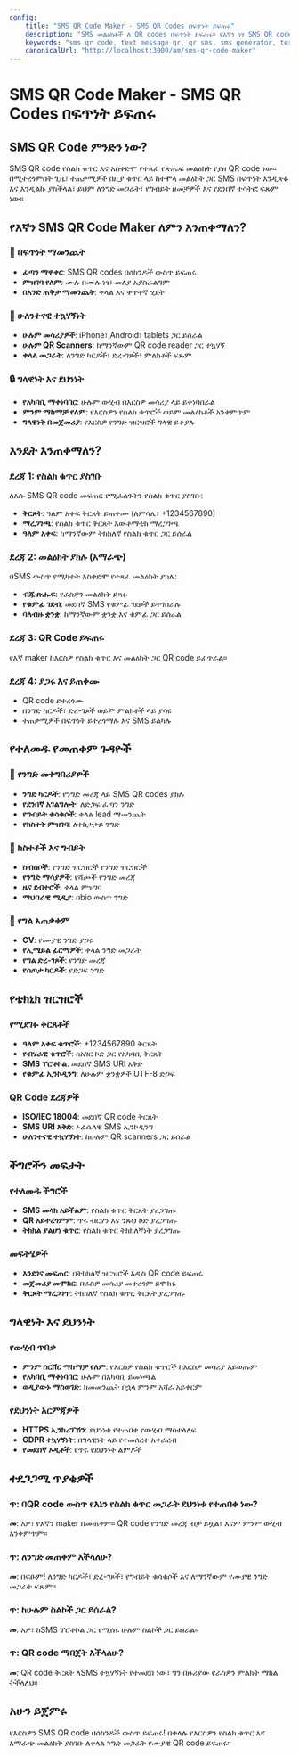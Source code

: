 ```yaml
---
config:
    title: "SMS QR Code Maker - SMS QR Codes በፍጥነት ይፍጠሩ"
    description: "SMS መልዕክቶች ለ QR codes በፍጥነት ይፍጠሩ። የእኛን ነፃ SMS QR code maker በመጠቀም የንግድ መረጃ እና የጽሑፍ መልዕክቶችን በቀላሉ ያጋሩ።"
    keywords: "sms qr code, text message qr, qr sms, sms generator, text qr"
    canonicalUrl: "http://localhost:3000/am/sms-qr-code-maker"
---
```


# SMS QR Code Maker - SMS QR Codes በፍጥነት ይፍጠሩ

## SMS QR Code ምንድን ነው?

SMS QR code የስልክ ቁጥር እና አስቀድሞ የተጻፈ የጽሑፍ መልዕክት የያዘ QR code ነው። በሚተረጎምበት ጊዜ፣ ተጠቃሚዎች በዚያ ቁጥር ላይ ከተሞላ መልዕክት ጋር SMS በፍጥነት እንዲጽፉ እና እንዲልኩ ያስችላል፣ ይህም ለንግድ መጋራት፣ የግብይት ዘመቻዎች እና የደንበኛ ተሳትፎ ፍጹም ነው።

## የእኛን SMS QR Code Maker ለምን እንጠቀማለን?

### 🚀 በፍጥነት ማመንጨት

-   **ፈጣን ማዋቀር**: SMS QR codes በሰከንዶች ውስጥ ይፍጠሩ
-   **ምዝገባ የለም**: ሙሉ በሙሉ ነፃ፣ መለያ አያስፈልግም
-   **በአንድ ጠቅታ ማመንጨት**: ቀላል እና ቀጥተኛ ሂደት

### 📱 ሁለንተናዊ ተኳሃኝነት

-   **ሁሉም መሳሪያዎች**: iPhone፣ Android፣ tablets ጋር ይሰራል
-   **ሁሉም QR Scanners**: ከማንኛውም QR code reader ጋር ተኳሃኝ
-   **ቀላል መጋራት**: ለንግድ ካርዶች፣ ድረ-ገጾች፣ ምልክቶች ፍጹም

### 🔒 ግላዊነት እና ደህንነት

-   **የአካባቢ ማቀነባበር**: ሁሉም ውሂብ በእርስዎ መሳሪያ ላይ ይቀነባበራል
-   **ምንም ማከማቻ የለም**: የእርስዎን የስልክ ቁጥሮች ወይም መልዕክቶች አንቀምጥም
-   **ግላዊነት በመጀመሪያ**: የእርስዎ የንግድ ዝርዝሮች ግላዊ ይቆያሉ

## እንዴት እንጠቀማለን?

### ደረጃ 1: የስልክ ቁጥር ያስገቡ

ለእሱ SMS QR code መፍጠር የሚፈልጉትን የስልክ ቁጥር ያስገቡ:

-   **ቅርጸት**: ዓለም አቀፍ ቅርጸት ይጠቀሙ (ለምሳሌ፣ +1234567890)
-   **ማረጋገጫ**: የስልክ ቁጥር ቅርጸት አውቶማቲክ ማረጋገጫ
-   **ዓለም አቀፍ**: ከማንኛውም ትክክለኛ የስልክ ቁጥር ጋር ይሰራል

### ደረጃ 2: መልዕክት ያክሉ (አማራጭ)

በSMS ውስጥ የሚካተት አስቀድሞ የተጻፈ መልዕክት ያክሉ:

-   **ብጁ ጽሑፍ**: የራስዎን መልዕክት ይጻፉ
-   **የቁምፊ ገደብ**: መደበኛ SMS የቁምፊ ገደቦች ይተገበራሉ
-   **ባለብዙ ቋንቋ**: ከማንኛውም ቋንቋ እና ቁምፊ ጋር ይሰራል

### ደረጃ 3: QR Code ይፍጠሩ

የእኛ maker ከእርስዎ የስልክ ቁጥር እና መልዕክት ጋር QR code ይፈጥራል።

### ደረጃ 4: ያጋሩ እና ይጠቀሙ

-   QR code ይተረጎሙ
-   በንግድ ካርዶች፣ ድረ-ገጾች ወይም ምልክቶች ላይ ያሳዩ
-   ተጠቃሚዎች በፍጥነት ይተረጎማሉ እና SMS ይልካሉ

## የተለመዱ የመጠቀም ጉዳዮች

### 🏢 የንግድ መተግበሪያዎች

-   **ንግድ ካርዶች**: የንግድ መረጃ ላይ SMS QR codes ያክሉ
-   **የደንበኛ አገልግሎት**: ለድጋፍ ፈጣን ንግድ
-   **የግብይት ቁሳቁሶች**: ቀላል lead ማመንጨት
-   **የክስተት ምዝገባ**: ለተከታታይ ንግድ

### 🎉 ክስተቶች እና ግብይት

-   **ስብሰቦች**: የንግድ ዝርዝሮች የንግድ ዝርዝሮች
-   **የንግድ ማሳያዎች**: የሻጮች የንግድ መረጃ
-   **ዜና ደብተሮች**: ቀላል ምዝገባ
-   **ማህበራዊ ሚዲያ**: በbio ውስጥ ንግድ

### 📱 የግል አጠቃቀም

-   **CV**: የሙያዊ ንግድ ያጋሩ
-   **የኢሜይል ፊርማዎች**: ቀላል ንግድ መጋራት
-   **የግል ድረ-ገጾች**: የንግድ መረጃ
-   **የስጦታ ካርዶች**: የድጋፍ ንግድ

## የቴክኒክ ዝርዝሮች

### የሚደገፉ ቅርጸቶች

-   **ዓለም አቀፍ ቁጥሮች**: +1234567890 ቅርጸት
-   **የብሄራዊ ቁጥሮች**: ከአገር ኮድ ጋር የአካባቢ ቅርጸት
-   **SMS ፕሮቶኮል**: መደበኛ SMS URI እቅድ
-   **የቁምፊ ኢንኮዲንግ**: ለሁሉም ቋንቋዎች UTF-8 ድጋፍ

### QR Code ደረጃዎች

-   **ISO/IEC 18004**: መደበኛ QR code ቅርጸት
-   **SMS URI እቅድ**: ኦፊሴላዊ SMS ኢንኮዲንግ
-   **ሁለንተናዊ ተኳሃኝነት**: ከሁሉም QR scanners ጋር ይሰራል

## ችግሮችን መፍታት

### የተለመዱ ችግሮች

-   **SMS መላክ አይችልም**: የስልክ ቁጥር ቅርጸት ያረጋግጡ
-   **QR አይተረጎምም**: ጥሩ ብርሃን እና ንጹህ ኮድ ያረጋግጡ
-   **ትክክል ያልሆነ ቁጥር**: የስልክ ቁጥር ትክክለኛነት ያረጋግጡ

### መፍትሄዎች

-   **እንደገና መፍጠር**: በትክክለኛ ዝርዝሮች አዲስ QR code ይፍጠሩ
-   **መጀመሪያ መሞከር**: በራስዎ መሳሪያ መተረጎም ይሞክሩ
-   **ቅርጸት ማረጋገጥ**: ትክክለኛ የስልክ ቁጥር ቅርጸት ያረጋግጡ

## ግላዊነት እና ደህንነት

### የውሂብ ጥበቃ

-   **ምንም ሰርቨር ማከማቻ የለም**: የእርስዎ የስልክ ቁጥሮች ከእርስዎ መሳሪያ አይወጡም
-   **የአካባቢ ማቀነባበር**: ሁሉም በአካባቢ ይመነጫል
-   **ወዲያውኑ ማስወገድ**: ከመመንጨት በኋላ ምንም አሻራ አይቀርም

### የደህንነት እርምጃዎች

-   **HTTPS ኢንክሪፕሽን**: ደህንነቱ የተጠበቀ የውሂብ ማስተላለፍ
-   **GDPR ተኳሃኝነት**: በግላዊነት ላይ የተመሰረተ አቀራረብ
-   **የመደበኛ ኦዲቶች**: የጥሩ የደህንነት ልምዶች

## ተደጋጋሚ ጥያቄዎች

### ጥ: በQR code ውስጥ የእኔን የስልክ ቁጥር መጋራት ደህንነቱ የተጠበቀ ነው?

**መ**: አዎ፣ የእኛን maker በመጠቀም። QR code የንግድ መረጃ ብቻ ይዟል፣ እናም ምንም ውሂብ አንቀምጥም።

### ጥ: ለንግድ መጠቀም እችላለሁ?

**መ**: በፍፁም! ለንግድ ካርዶች፣ ድረ-ገጾች፣ የግብይት ቁሳቁሶች እና ለማንኛውም የሙያዊ ንግድ መጋራት ፍጹም።

### ጥ: ከሁሉም ስልኮች ጋር ይሰራል?

**መ**: አዎ፣ ከSMS ፕሮቶኮል ጋር የሚሰሩ ሁሉም ስልኮች ጋር ይሰራል።

### ጥ: QR code ማበጀት እችላለሁ?

**መ**: QR code ቅርጸት ለSMS ተኳሃኝነት የተመደበ ነው፣ ግን በዙሪያው የራስዎን ምልክት ማክል ትችላለህ።

## አሁን ይጀምሩ

የእርስዎን SMS QR code በሰከንዶች ውስጥ ይፍጠሩ! በቀላሉ የእርስዎን የስልክ ቁጥር እና አማራጭ መልዕክት ያስገቡ ለቀላል ንግድ መጋራት የሙያዊ QR code ይፍጠሩ።
